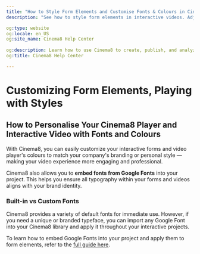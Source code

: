 ---
title: "How to Style Form Elements and Customise Fonts & Colours in Cinema8"
description: "See how to style form elements in interactive videos. Adjust fonts, buttons, layout and branding for coherence. Visit Cinema8."

og:type: website
og:locale: en_US
og:site_name: Cinema8 Help Center
 
og:description: Learn how to use Cinema8 to create, publish, and analyze interactive videos.
og:title: Cinema8 Help Center

---

# Customizing Form Elements, Playing with Styles

## How to Personalise Your Cinema8 Player and Interactive Video with Fonts and Colours

With Cinema8, you can easily customize your interactive forms and video player's colours to match your company's branding or personal style — making your video experience more engaging and professional.

Cinema8 also allows you to **embed fonts from Google Fonts** into your project. This helps you ensure all typography within your forms and videos aligns with your brand identity.

### Built-in vs Custom Fonts

Cinema8 provides a variety of default fonts for immediate use. However, if you need a unique or branded typeface, you can import any Google Font into your Cinema8 library and apply it throughout your interactive projects.

To learn how to embed Google Fonts into your project and apply them to form elements, refer to the [full guide here](/integrations-and-third-party-platforms/how-to-use-google-fonts-in-interactive-videos).
